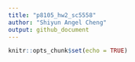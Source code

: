 ```yaml
---
title: "p8105_hw2_sc5558"
author: "Shiyun Angel Cheng"
output: github_document
---
```


```r
knitr::opts_chunk$set(echo = TRUE)
```




